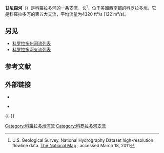 {{Geobox
| River
<!-- *** Name section *** -->  
| name                        = 甘尼森河<br>Gunnison River
| native_name                 = 
| other_name                  = 
<!-- *** Image *** --->
| image                       = GunnisonRvr.JPG
| image_size                  = 
| image_caption               = [[甘尼逊黑峡谷国家公园|甘尼逊黑峡谷国家公园]]中的甘尼森河
<!-- *** Etymology *** --->
| etymology                   = 
<!-- *** Country etc. *** -->
| country                     = 美国
| country1                    =
| state                       = 科罗拉多州
| state1                      = 
| region_type                 = 
| region                      = 
| region1                     =
| city                        = [[吉纳森_(科罗拉多州)|吉纳森]]
| city1                       = [[大章克申_(科罗拉多州)|大章克申]]
| landmark                    = 
| landmark1                   = 
<!-- *** Geography *** -->
| length_imperial             = 180
| length_note                 = <ref name="gazetteer">[http://www.bartleby.com/69/8/G06408.html Gunnison River] {{Wayback|url=http://www.bartleby.com/69/8/G06408.html |date=20051126070741 }}, The Columbia Gazetteer of North America. 2000.</ref>
| watershed_imperial          = 7928
| watershed_note              = <ref name="wdr">[http://pubs.usgs.gov/wdr/wdr-co-03-1/vol1/pdf/WDR_CO-03-2.pdf Water Data Report, Colorado 2003], from [http://pubs.usgs.gov/wdr/wdr-co-03-1/ Water Resources Data Colorado Water Year 2003] {{Wayback|url=http://pubs.usgs.gov/wdr/wdr-co-03-1/ |date=20200926032347 }}, [[United_States_Geological_Survey|USGS]].</ref>
| discharge_location          = 大章克申附近
| discharge_imperial          = 2570
| discharge_max_imperial      = 35200
| discharge_min_imperial      = 106
| discharge_round             = 1
| discharge_note              = <ref name="wdr"/>
| discharge1_location         = 
| discharge1_imperial         = 
<!-- *** Source *** -->
| source_name                 = [[落基山脉|落基山脉]]，由[[东河_(科罗拉多州)|东河]]和[[泰勒河_(科罗拉多州)|泰勒河]]汇合而来
| source_location             = 
| source_district             =
| source_region               =
| source_state                = 
| source_country              = 
| source_lat_d                = 38
| source_lat_m                = 39
| source_lat_s                = 49
| source_lat_NS               = N
| source_long_d               = 106
| source_long_m               = 50
| source_long_s               = 50
| source_long_EW              = W
| source_coordinates_note     = <ref name="gnis">{{Gnis|201748|Gunnison River}}, USGS GNIS.</ref>
| source_elevation_imperial   = 8008
| source_elevation_note       = <ref name="ge">[[Google_Earth|Google Earth]] elevation for [[Geographic_Names_Information_System|GNIS]] coordinates.</ref>
| source_length_imperial      = 
<!-- *** Mouth *** -->
| mouth_name                  = 科罗拉多河
| mouth_location              = 
| mouth_district              =
| mouth_region                =
| mouth_state                 = 
| mouth_country               = 
| mouth_lat_d                 = 39
| mouth_lat_m                 = 3
| mouth_lat_s                 = 42
| mouth_lat_NS                = N
| mouth_long_d                = 108
| mouth_long_m                = 34
| mouth_long_s                = 42
| mouth_long_EW               = W
| mouth_coordinates_note      = <ref name="gnis"/>
| mouth_elevation_imperial    = 4553
| mouth_elevation_note        = <ref name="ge"/>
<!-- *** Tributaries *** -->
| tributary_left              = [[托米奇溪|托米奇溪]]
| tributary_left1             = Lake Fork Gunnison River
| tributary_left2             = [[锡马龙河_(甘尼森河支流)|锡马龙河]]
| tributary_left3             = [[安肯帕格里河|安肯帕格里河]]
| tributary_right             = Smith Fork
| tributary_right1            = [[甘尼森河北汊|甘尼森河北汊]]
<!-- *** Free fields *** -->
| free_name                   =  
| free_value                  = 
<!-- *** Map section *** -->
| map                         = Gunnison river basin map.png
| map_size                    = 
| map_caption                 = 甘尼森河流域水系图
}} 
'''甘尼森河'''（{{lang-en|Gunnison River}}）是[[科羅拉多河|科羅拉多河]]的一条[[支流|支流]]，长{{convert|164|mi}}<ref name=NHD>U.S. Geological Survey. National Hydrography Dataset high-resolution flowline data. [http://viewer.nationalmap.gov/viewer/ The National Map]  {{webarchive|url=https://www.webcitation.org/66gupqQDM?url=http://viewer.nationalmap.gov/viewer/ |date=2012-04-05 }}, accessed March 18, 2011</ref>，位于[[美國西南部|美國西南部]]的[[科罗拉多州|科罗拉多州]]。它是科羅拉多河的第五大支流，平均流量为4320 ft³/s (122 m³/s)。

==另见==
*[[科罗拉多州河流列表|科罗拉多州河流列表]]
*[[科罗拉多河支流列表|科罗拉多河支流列表]]

==参考文献==
{{reflist}}

==外部链接==
*{{cite web | url=http://earthobservatory.nasa.gov/Newsroom/NewImages/images.php3?img_id=17051 | title=Black Canyon National Park, Colorado | publisher=[[NASA_Earth_Observatory|NASA Earth Observatory]] | accessdate=2006-05-05 | archive-date=2006-09-30 | archive-url=https://web.archive.org/web/20060930063320/http://earthobservatory.nasa.gov/Newsroom/NewImages/images.php3?img_id=17051 | dead-url=yes }}

*{{cite web | url=http://cimarroncreek.com/flyfishing/fly-fishing-report/gunnison-river/ | title=Gunnison River Information and Fishing Report | publisher=[[Cimarron_Creek|Cimarron Creek]] | accessdate=2009-05-07 | deadurl=yes | archiveurl=https://web.archive.org/web/20090611015658/http://www.cimarroncreek.com/flyfishing/fly-fishing-report/gunnison-river/ | archivedate=2009-06-11 }}

{{-}}
{{Colorado_River_system}}

[[Category:科羅拉多州河流|Category:科羅拉多州河流]]
[[Category:科罗拉多河支流|Category:科罗拉多河支流]]